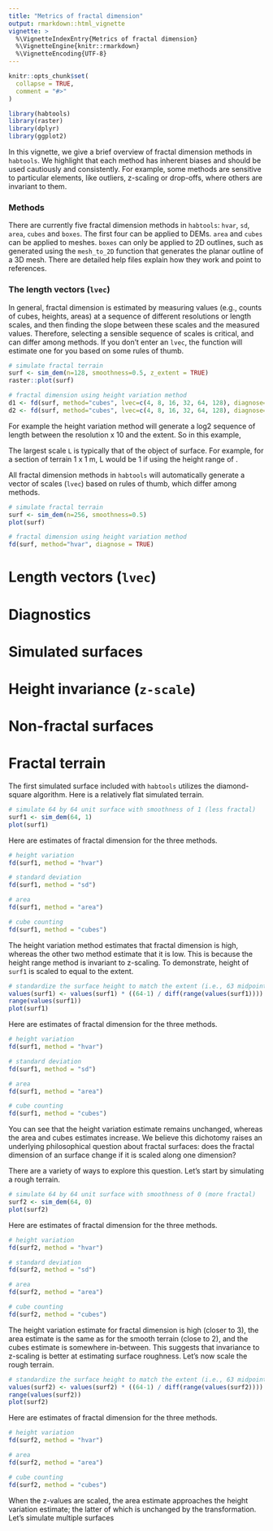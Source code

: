 ```yaml
---
title: "Metrics of fractal dimension"
output: rmarkdown::html_vignette
vignette: >
  %\VignetteIndexEntry{Metrics of fractal dimension}
  %\VignetteEngine{knitr::rmarkdown}
  %\VignetteEncoding{UTF-8}
---
```


```r
knitr::opts_chunk$set(
  collapse = TRUE,
  comment = "#>"
)
```

```r
library(habtools)
library(raster)
library(dplyr)
library(ggplot2)
```

In this vignette, we give a brief overview of fractal dimension methods in `habtools`. We highlight that each method has inherent biases and should be used cautiously and consistently. For example, some methods are sensitive to particular elements, like outliers, z-scaling or drop-offs, where others are invariant to them.

### Methods

There are currently five fractal dimension methods in `habtools`: `hvar`, `sd`, `area`, `cubes` and `boxes`. The first four can be applied to DEMs. `area` and `cubes` can be applied to meshes. `boxes` can only be applied to 2D outlines, such as generated using the `mesh_to_2D` function that generates the planar outline of a 3D mesh. There are detailed help files explain how they work and point to references. 

### The length vectors (`lvec`)

In general, fractal dimension is estimated by measuring values (e.g., counts of cubes, heights, areas) at a sequence of different resolutions or length scales, and then finding the slope between these scales and the measured values. Therefore, selecting a sensible sequence of scales is critical, and can differ among methods. If you don't enter an `lvec`, the function will estimate one for you based on some rules of thumb.

```r
# simulate fractal terrain
surf <- sim_dem(n=128, smoothness=0.5, z_extent = TRUE)
raster::plot(surf)

# fractal dimension using height variation method
d1 <- fd(surf, method="cubes", lvec=c(4, 8, 16, 32, 64, 128), diagnose=TRUE, )
d2 <- fd(surf, method="cubes", lvec=c(4, 8, 16, 32, 64, 128), diagnose=TRUE, )


```

For example the height variation method will generate a log2 sequence of length between the resolution x 10 and the extent. So in this example, 


The largest scale `L` is typically that of the object of surface. For example, for a section of terrain 1 x 1 m, L would be 1 if using the height range of . 

All fractal dimension methods in `habtools` will automatically generate a vector of scales (`lvec`) based on rules of thumb, which differ among methods. 

```r
# simulate fractal terrain
surf <- sim_dem(n=256, smoothness=0.5)
plot(surf)

# fractal dimension using height variation method
fd(surf, method="hvar", diagnose = TRUE)
```




# Length vectors (`lvec`)
# Diagnostics
# Simulated surfaces
# Height invariance (`z-scale`)
# Non-fractal surfaces

# Fractal terrain

The first simulated surface included with `habtools` utilizes the diamond-square algorithm.  Here is a relatively flat simulated terrain. 

```r
# simulate 64 by 64 unit surface with smoothness of 1 (less fractal)
surf1 <- sim_dem(64, 1)
plot(surf1)
```

Here are estimates of fractal dimension for the three methods.
```r
# height variation
fd(surf1, method = "hvar")

# standard deviation
fd(surf1, method = "sd")

# area
fd(surf1, method = "area")

# cube counting
fd(surf1, method = "cubes")
```

The height variation method estimates that fractal dimension is high, whereas the other two method estimate that it is low. This is because the height range method is invariant to z-scaling. To demonstrate, height of `surf1` is scaled to equal to the extent. 

```r
# standardize the surface height to match the extent (i.e., 63 midpoints)
values(surf1) <- values(surf1) * ((64-1) / diff(range(values(surf1))))
range(values(surf1))
plot(surf1)
```
Here are estimates of fractal dimension for the three methods.
```r
# height variation
fd(surf1, method = "hvar")

# standard deviation
fd(surf1, method = "sd")

# area
fd(surf1, method = "area")

# cube counting
fd(surf1, method = "cubes")
```
You can see that the height variation estimate remains unchanged, whereas the area and cubes estimates increase. We believe this dichotomy raises an underlying philosophical question about fractal surfaces: does the fractal dimension of an surface change if it is scaled along one dimension? 

There are a variety of ways to explore this question. Let's start by simulating a rough terrain.

```r
# simulate 64 by 64 unit surface with smoothness of 0 (more fractal)
surf2 <- sim_dem(64, 0)
plot(surf2)
```

Here are estimates of fractal dimension for the three methods.
```r
# height variation
fd(surf2, method = "hvar")

# standard deviation
fd(surf2, method = "sd")

# area
fd(surf2, method = "area")

# cube counting
fd(surf2, method = "cubes")
```

The height variation estimate for fractal dimension is high (closer to 3), the area estimate is the same as for the smooth terrain (close to 2), and the cubes estimate is somewhere in-between. This suggests that invariance to z-scaling is better at estimating surface roughness. Let's now scale the rough terrain.

```r
# standardize the surface height to match the extent (i.e., 63 midpoints)
values(surf2) <- values(surf2) * ((64-1) / diff(range(values(surf2))))
range(values(surf2))
plot(surf2)
```
Here are estimates of fractal dimension for the three methods.
```r
# height variation
fd(surf2, method = "hvar")

# area
fd(surf2, method = "area")

# cube counting
fd(surf2, method = "cubes")
```

When the z-values are scaled, the area estimate approaches the height variation estimate; the latter of which is unchanged by the transformation. Let's simulate multiple surfaces 


<!-- ```{r} -->
<!-- i <- 50 -->
<!-- # simluate i smooth terrains -->
<!-- surf_smooth <- lapply(1:i, function(x) { sim_dem(64, 1) }) -->

<!-- # height variation -->
<!-- hvar_smooth <- sapply(surf_smooth, fd,  method = "hvar", parallel=TRUE) -->

<!-- # area -->
<!-- area_smooth <- sapply(surf_smooth, fd,  method = "area") -->

<!-- # cube counting -->
<!-- cube_smooth <- sapply(surf_smooth, fd,  method = "cubes") -->

<!-- dat <- data.frame(z_scale=rep("z_scale=FALSE", 3*i), smoothness=rep("smooth", 3*i), method=c(rep("hvar", i), rep("area", i), rep("cubes", i)), fd=c(hvar_smooth, area_smooth, cube_smooth)) -->

<!-- surf_smooth_z <- lapply(1:i, function(x) { sim_dem(64, 1, z_extent = TRUE) }) -->

<!-- # height variation -->
<!-- hvar_smooth_z <- sapply(surf_smooth_z, fd,  method = "hvar", parallel=TRUE) -->

<!-- # area -->
<!-- area_smooth_z <- sapply(surf_smooth_z, fd,  method = "area") -->

<!-- # cube counting -->
<!-- cube_smooth_z <- sapply(surf_smooth_z, fd,  method = "cubes") -->

<!-- dat <- rbind(dat, data.frame(z_scale=rep("z_scale=TRUE", 3*i), smoothness=rep("smooth", 3*i), method=c(rep("hvar", i), rep("area", i), rep("cubes", i)), fd=c(hvar_smooth_z, area_smooth_z, cube_smooth_z))) -->


<!-- ### 10 simulated rough terrains -->
<!-- surf_rough <- lapply(1:i, function(x) { sim_dem(64, 0) }) -->

<!-- # height variation -->
<!-- hvar_rough <- sapply(surf_rough, fd,  method = "hvar", parallel=TRUE) -->

<!-- # area -->
<!-- area_rough <- sapply(surf_rough, fd,  method = "area") -->

<!-- # cube counting -->
<!-- cube_rough <- sapply(surf_rough, fd,  method = "cubes") -->

<!-- dat <- rbind(dat, data.frame(z_scale=rep("z_scale=FALSE", 3 * i), smoothness=rep("rough", 3 * i), method=c(rep("hvar", i), rep("area", i), rep("cubes", i)), fd=c(hvar_rough, area_rough, cube_rough))) -->

<!-- surf_rough_z <- lapply(1:i, function(x) { sim_dem(64, 0, z_extent = TRUE) }) -->


<!-- # height variation -->
<!-- hvar_rough_z <- sapply(surf_rough_z, fd,  method = "hvar", parallel=TRUE) -->

<!-- # area -->
<!-- area_rough_z <- sapply(surf_rough_z, fd,  method = "area") -->

<!-- # cube counting -->
<!-- cube_rough_z <- sapply(surf_rough_z, fd,  method = "cubes") -->

<!-- dat <- rbind(dat, data.frame(z_scale=rep("z_scale=TRUE", 3 *i), smoothness=rep("rough", 3*i), method=c(rep("hvar", i), rep("area", i), rep("cubes", i)), fd=c(hvar_rough_z, area_rough_z, cube_rough_z))) -->
<!-- ``` -->

<!-- ```{r} -->

<!-- ggplot(dat[dat$method != "cubes",], aes(x = method, y = fd)) +  -->
<!--   geom_boxplot(outlier.shape = NA) + -->
<!--   geom_jitter(colour = 4) + -->
<!--   facet_grid(smoothness ~ z_scale) -->

<!-- ``` -->




<!-- ```{r fig.width=7, fig.height=7, echo=FALSE} -->
<!-- par(mfrow=c(2, 2)) -->

<!-- smoothness <- 0 -->
<!-- z_extent <- FALSE -->
<!-- lvec <- c(2, 4, 8) -->

<!-- fd(surf1, lvec, method = "hvar", diagnose = T) -->
<!-- fd(surf1, method = "area", diagnose = T) -->
<!-- fd(surf1, lvec, method = "cubes", diagnose = T) -->
<!-- dev.off() -->

<!-- par(mfrow=c(2, 2)) -->

<!-- z_extent <- TRUE -->
<!-- surf2 <- sim_dem(64, smoothness, z_extent) -->
<!-- plot(surf2, asp=1, main=paste0("smoothness = ", smoothness, "\n", "z_extent = ", z_extent)) -->

<!-- fd(surf2, method = "hvar", diagnose = T) -->
<!-- fd(surf2, method = "area", diagnose = T) -->
<!-- fd(surf2, method = "cubes", diagnose = T) -->

<!-- ``` -->

<!-- ### High smoothness -->

<!-- ```{r fig.width=7, fig.height=7, echo=FALSE} -->
<!-- par(mfrow=c(2, 2)) -->

<!-- smoothness <- 1 -->
<!-- z_extent <- FALSE -->
<!-- surf1 <- sim_dem(64, smoothness, z_extent) -->
<!-- lvec <- c(4, 8, 16, 32, 64) -->
<!-- plot(surf1, asp=1, main=paste0("smoothness = ", smoothness, "\n", "z_extent = ", z_extent)) -->

<!-- fd(surf1, method = "hvar", diagnose = T) -->
<!-- fd(surf1, method = "area", diagnose = T) -->
<!-- fd(surf1, method = "cubes", diagnose = T) -->

<!-- par(mfrow=c(2, 2)) -->

<!-- z_extent <- TRUE -->
<!-- surf2 <- sim_dem(64, smoothness, z_extent) -->
<!-- plot(surf2, asp=1, main=paste0("smoothness = ", smoothness, "\n", "z_extent = ", z_extent)) -->

<!-- fd(surf2, method = "hvar", diagnose = T) -->
<!-- fd(surf2, method = "area", diagnose = T) -->
<!-- fd(surf2, method = "cubes", diagnose = T) -->

<!-- ``` -->

<!-- # Real reef -->

<!-- ```{r fig.width=7, fig.height=7, echo=FALSE} -->
<!-- par(mfrow=c(2, 2)) -->

<!-- surf1 <- crop(horseshoe, raster::extent(horseshoe, 1, 128, 1, 128)) -->
<!-- res <- raster::res(surf1) -->
<!-- values(surf1) <- values(surf1) - min(values(surf1)) -->
<!-- lvec <- c(4, 8, 16, 32, 64, 128) * res -->
<!-- plot(surf1, asp=1, main=paste0("horseshoe\n", "z_extent = FALSE")) -->

<!-- fd(surf1, method = "hvar", diagnose = T) -->
<!-- fd(surf1, method = "area", diagnose = T) -->
<!-- fd(surf1, method = "cubes", diagnose = T) -->

<!-- par(mfrow=c(2, 2)) -->

<!-- surf2 <- surf1 -->
<!-- values(surf2) <- values(surf1) * (res*128) / max(values(surf1)) -->
<!-- range(values(surf2)) -->

<!-- plot(surf2, main=paste0("horseshoe\n", "z_extent = TRUE")) -->

<!-- fd(surf2, method = "hvar", diagnose = T) -->
<!-- fd(surf2, method = "area", diagnose = T) -->
<!-- fd(surf2, method = "cubes", diagnose = T) -->

<!-- ``` -->




